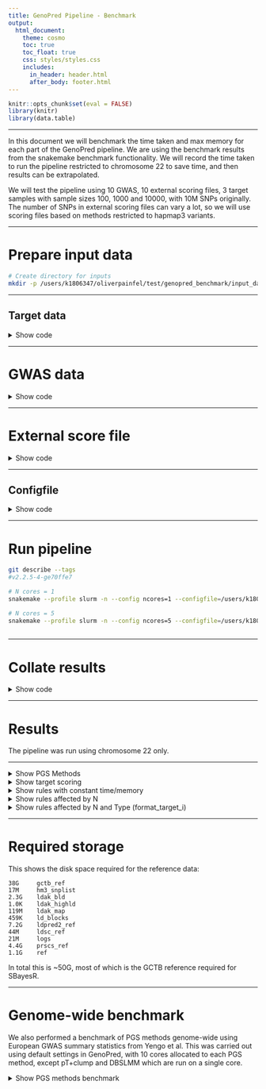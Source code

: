 ```yaml
---
title: GenoPred Pipeline - Benchmark
output: 
  html_document:
    theme: cosmo
    toc: true
    toc_float: true
    css: styles/styles.css
    includes:
      in_header: header.html
      after_body: footer.html
---
```


```r
knitr::opts_chunk$set(eval = FALSE)
library(knitr)
library(data.table)
```

***

In this document we will benchmark the time taken and max memory for each part of the GenoPred pipeline. We are using the benchmark results from the snakemake benchmark functionality. We will record the time taken to run the pipeline restricted to chromosome 22 to save time, and then results can be extrapolated.

We will test the pipeline using 10 GWAS, 10 external scoring files, 3 target samples with sample sizes 100, 1000 and 10000, with 10M SNPs originally. The number of SNPs in external scoring files can vary a lot, so we will use scoring files based on methods restricted to hapmap3 variants.

***

# Prepare input data

```bash
# Create directory for inputs
mkdir -p /users/k1806347/oliverpainfel/test/genopred_benchmark/input_data
```

***

## Target data

<details><summary>Show code</summary>

```r
# Read in previous population probabilities
library(data.table)
ukb_pop <- fread('/scratch/prj/ukbiobank/usr/ollie_pain/ReQC/defining_ancestry/UKBB.Ancestry.model_pred')

# Insert project specific IDs
fam <-fread('/scratch/prj/ukbiobank/ukb82087/genotyped/ukb82087_binary_pre_qc.fam')
fam$row<-1:nrow(fam)
ukb_pop <- merge(ukb_pop, fam[,c('V1','row'), with=F], by.x='FID',by.y='row')

# Identify subset with EUR probability > 0.995
ukb_pop_eur <- ukb_pop[ukb_pop$EUR > 0.995,]
ukb_pop_eur <- data.table(FID = ukb_pop_eur$V1,
                          IID = ukb_pop_eur$V1)

# Remove withdrawals
psam <- fread('/scratch/prj/ukbiobank/ukb82087/imputed/ukb82087_imp_chr22_MAF1_INFO4_v1.psam')
names(psam)[1:2]<-c('FID','IID')
ukb_pop_eur <- ukb_pop_eur[ukb_pop_eur$FID %in% psam$FID,]

# Save keep file listing 100, 1000, and 10000 individuals
write.table(ukb_pop_eur[1:100,], '/users/k1806347/oliverpainfel/test/genopred_benchmark/input_data/ukb_eur_subset_1.keep', col.names = F, row.names = F, quote = F)
write.table(ukb_pop_eur[1:1000,], '/users/k1806347/oliverpainfel/test/genopred_benchmark/input_data/ukb_eur_subset_2.keep', col.names = F, row.names = F, quote = F)
write.table(ukb_pop_eur[1:10000,], '/users/k1806347/oliverpainfel/test/genopred_benchmark/input_data/ukb_eur_subset_3.keep', col.names = F, row.names = F, quote = F)
```

```bash
# Create symlinks to the pgen files resitricted to INFO 0.4 and MAF 0.01
ln -s /scratch/prj/ukbiobank/ukb82087/imputed/ukb82087_imp_chr22_MAF1_INFO4_v1.psam /users/k1806347/oliverpainfel/test/genopred_benchmark/input_data/ukb.chr22.psam
ln -s /scratch/prj/ukbiobank/ukb82087/imputed/ukb82087_imp_chr22_MAF1_INFO4_v1.bgen.bgi /users/k1806347/oliverpainfel/test/genopred_benchmark/input_data/ukb.chr22.bgen.bgi 
ln -s /scratch/prj/ukbiobank/ukb82087/imputed/ukb82087_imp_chr22_MAF1_INFO4_v1.pvar /users/k1806347/oliverpainfel/test/genopred_benchmark/input_data/ukb.chr22.pvar
ln -s /scratch/prj/ukbiobank/ukb82087/imputed/ukb82087_imp_chr22_MAF1_INFO4_v1.pgen /users/k1806347/oliverpainfel/test/genopred_benchmark/input_data/ukb.chr22.pgen
ln -s /scratch/prj/ukbiobank/ukb82087/imputed/ukb82087_imp_chr22_MAF1_INFO4_v1.sample /users/k1806347/oliverpainfel/test/genopred_benchmark/input_data/ukb.chr22.sample

# Subset the plink2 format files
plink2 --pfile /users/k1806347/oliverpainfel/test/genopred_benchmark/input_data/ukb.chr22 \
--keep /users/k1806347/oliverpainfel/test/genopred_benchmark/input_data/ukb_eur_subset_3.keep \
--make-pgen \
--threads 1 \
--out /users/k1806347/oliverpainfel/test/genopred_benchmark/input_data/ukb.subset_3.chr22

plink2 --pfile /users/k1806347/oliverpainfel/test/genopred_benchmark/input_data/ukb.subset_3.chr22 \
--keep /users/k1806347/oliverpainfel/test/genopred_benchmark/input_data/ukb_eur_subset_2.keep \
--make-pgen \
--threads 1 \
--out /users/k1806347/oliverpainfel/test/genopred_benchmark/input_data/ukb.subset_2.chr22

plink2 --pfile /users/k1806347/oliverpainfel/test/genopred_benchmark/input_data/ukb.subset_2.chr22 \
--keep /users/k1806347/oliverpainfel/test/genopred_benchmark/input_data/ukb_eur_subset_1.keep \
--make-pgen \
--threads 1 \
--out /users/k1806347/oliverpainfel/test/genopred_benchmark/input_data/ukb.subset_1.chr22

# Convert to bgen format
plink2 --pfile /users/k1806347/oliverpainfel/test/genopred_benchmark/input_data/ukb.subset_3.chr22 \
--keep /users/k1806347/oliverpainfel/test/genopred_benchmark/input_data/ukb_eur_subset_3.keep \
--export bgen-1.3 \
--threads 1 \
--out /users/k1806347/oliverpainfel/test/genopred_benchmark/input_data/ukb.subset_3.chr22

plink2 --pfile /users/k1806347/oliverpainfel/test/genopred_benchmark/input_data/ukb.subset_2.chr22 \
--keep /users/k1806347/oliverpainfel/test/genopred_benchmark/input_data/ukb_eur_subset_2.keep \
--export bgen-1.3 \
--threads 1 \
--out /users/k1806347/oliverpainfel/test/genopred_benchmark/input_data/ukb.subset_2.chr22

plink2 --pfile /users/k1806347/oliverpainfel/test/genopred_benchmark/input_data/ukb.subset_1.chr22 \
--keep /users/k1806347/oliverpainfel/test/genopred_benchmark/input_data/ukb_eur_subset_1.keep \
--export bgen-1.3 \
--threads 1 \
--out /users/k1806347/oliverpainfel/test/genopred_benchmark/input_data/ukb.subset_1.chr22

# Index the bgen files
/users/k1806347/oliverpainfel/Software/QCTOOL/bgen.tgz/build/apps/bgenix -index -g /users/k1806347/oliverpainfel/test/genopred_benchmark/input_data/ukb.subset_1.chr22.bgen

/users/k1806347/oliverpainfel/Software/QCTOOL/bgen.tgz/build/apps/bgenix -index -g /users/k1806347/oliverpainfel/test/genopred_benchmark/input_data/ukb.subset_2.chr22.bgen

/users/k1806347/oliverpainfel/Software/QCTOOL/bgen.tgz/build/apps/bgenix -index -g /users/k1806347/oliverpainfel/test/genopred_benchmark/input_data/ukb.subset_3.chr22.bgen

# Rename sample file
mv /users/k1806347/oliverpainfel/test/genopred_benchmark/input_data/ukb.subset_1.chr22.sample /users/k1806347/oliverpainfel/test/genopred_benchmark/input_data/ukb.subset_1.sample
mv /users/k1806347/oliverpainfel/test/genopred_benchmark/input_data/ukb.subset_2.chr22.sample /users/k1806347/oliverpainfel/test/genopred_benchmark/input_data/ukb.subset_2.sample
mv /users/k1806347/oliverpainfel/test/genopred_benchmark/input_data/ukb.subset_3.chr22.sample /users/k1806347/oliverpainfel/test/genopred_benchmark/input_data/ukb.subset_3.sample
```

```r

# Create a target_list
target_list <- data.frame(
  name = c('subset_1_plink2', 'subset_2_plink2', 'subset_3_plink2', 'subset_1_bgen', 'subset_2_bgen', 'subset_3_bgen'),
  path = c('/users/k1806347/oliverpainfel/test/genopred_benchmark/input_data/ukb.subset_1', '/users/k1806347/oliverpainfel/test/genopred_benchmark/input_data/ukb.subset_2', '/users/k1806347/oliverpainfel/test/genopred_benchmark/input_data/ukb.subset_3'),
  type = c('plink2','plink2','plink2','bgen','bgen','bgen'),
  indiv_report = c(T, F, F, F, F, F)
)

write.table(target_list, '/users/k1806347/oliverpainfel/test/genopred_benchmark/input_data/target_list.txt', col.names=T, row.names=F, quote=F)

```

</details>

***

# GWAS data

<details><summary>Show code</summary>

```r
# Create GWAS list
gwas_list <-data.frame(name = c('DEPR06','COLL01','BODY04','HEIG03','DIAB05','COAD01','SCLE03','RHEU02','BRCA01','PRCA01'),
                       path = NA,
                       population = 'EUR',
                       n = NA,
                       sampling = c(0.2698322, NA, NA, NA, 0.1675544, 0.3298934, 0.3599529, 0.2463970, 0.5371324, 0.5643190),
                       prevalence = c(0.15, NA, NA, NA, 0.05, 0.03, 0.00164, 0.005, 0.125, 0.125),
                       mean = c(NA,0,0,0,NA,NA,NA,NA,NA,NA),
                       sd = c(NA,1,1,1,NA,NA,NA,NA,NA,NA),
                       label = c('Major Depression','Intelligence','BMI','Height','T2D','CAD','MultiScler','RheuArth','Breast Cancer','Prostate Cancer'))

gwas_list$path <-paste0('/scratch/prj/gwas_sumstats/cleaned/', gwas_list$name,'.gz')
gwas_list$label<-paste0("\"", gwas_list$label, "\"")
write.table(gwas_list, '/users/k1806347/oliverpainfel/test/genopred_benchmark/input_data/gwas_list.txt', col.names=T, row.names=F, quote=F)
```

</details>

***

# External score file

<details><summary>Show code</summary>

```r
# Create a score list
score_list <- data.frame(name=c('PGS003980','PGS003981','PGS003982','PGS003983','PGS003984'),
                         path=NA,
                         label=c('body mass index','inflammatory bowel disease','type 2 diabetes mellitus','breast carcinoma','stroke'))
score_list$label<-paste0("\"", score_list$label, "\"")
write.table(score_list, '/users/k1806347/oliverpainfel/test/genopred_benchmark/input_data/score_list.txt', col.names=T, row.names=F, quote=F)

```

</details>

***

## Configfile

<details><summary>Show code</summary>

```r
config <- c(
  "outdir: /users/k1806347/oliverpainfel/test/genopred_benchmark/output/ncores_1",
  "config_file: /users/k1806347/oliverpainfel/test/genopred_benchmark/input_data/config_ncores1.yaml",
  "gwas_list: /users/k1806347/oliverpainfel/test/genopred_benchmark/input_data/gwas_list.txt",
  "target_list: /users/k1806347/oliverpainfel/test/genopred_benchmark/input_data/target_list.txt",
  "score_list: /users/k1806347/oliverpainfel/test/genopred_benchmark/input_data/score_list.txt",
  "pgs_methods: ['ptclump','dbslmm','prscs','sbayesr','lassosum','ldpred2','megaprs']",
  "testing: chr22"
)
write.table(config, '/users/k1806347/oliverpainfel/test/genopred_benchmark/input_data/config_ncores1.yaml', col.names=F, row.names=F, quote=F)

config <- c(
  "outdir: /users/k1806347/oliverpainfel/test/genopred_benchmark/output/ncores_5",
  "config_file: /users/k1806347/oliverpainfel/test/genopred_benchmark/input_data/config_ncores5.yaml",
  "gwas_list: /users/k1806347/oliverpainfel/test/genopred_benchmark/input_data/gwas_list.txt",
  "target_list: /users/k1806347/oliverpainfel/test/genopred_benchmark/input_data/target_list.txt",
  "score_list: /users/k1806347/oliverpainfel/test/genopred_benchmark/input_data/score_list.txt",
  "pgs_methods: ['ptclump','dbslmm','prscs','sbayesr','lassosum','ldpred2','megaprs']",
  "testing: chr22"
)
write.table(config, '/users/k1806347/oliverpainfel/test/genopred_benchmark/input_data/config_ncores5.yaml', col.names=F, row.names=F, quote=F)
```

</details>

***

# Run pipeline

```bash
git describe --tags 
#v2.2.5-4-ge70ffe7

# N cores = 1
snakemake --profile slurm -n --config ncores=1 --configfile=/users/k1806347/oliverpainfel/test/genopred_benchmark/input_data/config_ncores1.yaml --use-conda output_all pc_projection outlier_detection

# N cores = 5
snakemake --profile slurm -n --config ncores=5 --configfile=/users/k1806347/oliverpainfel/test/genopred_benchmark/input_data/config_ncores5.yaml --use-conda output_all pc_projection outlier_detection
  
```

***

# Collate results

<details><summary>Show code</summary>

```r
library(data.table)
library(ggplot2)
library(cowplot)

runs <- c('ncores_1','ncores_5')

bm_dat_all <- NULL
for (run_i in runs) {
  # Identify benchmark files
  bm_files_i <-
    paste0(
      '/users/k1806347/oliverpainfel/test/genopred_benchmark/output/',
      run_i,
      '/reference/benchmarks/',
      list.files(
        paste0(
          '/users/k1806347/oliverpainfel/test/genopred_benchmark/output/',
          run_i,
          '/reference/benchmarks'
        )
      )
    )
  
  # Read in benchmark files
  bm_dat_i <- do.call(rbind, lapply(bm_files_i, function(file) {
    tmp <- fread(file)
    tmp$file <- basename(file)
    return(tmp)
  }))
  
  bm_dat_i$ncores <- as.numeric(gsub('ncores_','',run_i))
  
  bm_dat_all<-rbind(bm_dat_all, bm_dat_i)
  
}

# Read in benchmark data that is configuration independent
bm_files_i <-
  paste0(
    'resources/data/benchmarks/',
    list.files('resources/data/benchmarks')
  )

# Read in benchmark files
bm_dat_i <- do.call(rbind, lapply(bm_files_i, function(file) {
  tmp <- fread(file)
  tmp$file <- basename(file)
  return(tmp)
}))

bm_dat_i$ncores <- 1

bm_dat_all<-rbind(bm_dat_all, bm_dat_i)

# Create rule, n, pgs_method and type columns
bm_dat_all$rule <- gsub('-.*','',bm_dat_all$file)
bm_dat_all$n <- NA
bm_dat_all$type <- NA
bm_dat_all$pgs_method <- NA

bm_dat_all$n[grepl('subset_1', bm_dat_all$file)] <- 100
bm_dat_all$n[grepl('subset_2', bm_dat_all$file)] <- 1000
bm_dat_all$n[grepl('subset_3', bm_dat_all$file)] <- 10000

bm_dat_all$type[grepl('bgen', bm_dat_all$file)] <- 'bgen'
bm_dat_all$type[grepl('plink2', bm_dat_all$file)] <- 'plink2'

bm_dat_all$pgs_method[grepl('ptclump', bm_dat_all$file)] <- 'ptclump'
bm_dat_all$pgs_method[grepl('dbslmm', bm_dat_all$file)] <- 'dbslmm'
bm_dat_all$pgs_method[grepl('ldpred2', bm_dat_all$file)] <- 'ldpred2'
bm_dat_all$pgs_method[grepl('sbayesr', bm_dat_all$file)] <- 'sbayesr'
bm_dat_all$pgs_method[grepl('lassosum', bm_dat_all$file)] <- 'lassosum'
bm_dat_all$pgs_method[grepl('prscs', bm_dat_all$file)] <- 'prscs'
bm_dat_all$pgs_method[grepl('megaprs', bm_dat_all$file)] <- 'megaprs'
bm_dat_all$pgs_method[grepl('external', bm_dat_all$file)] <- 'external'

# Calculate mean time and memory for each rule
bm_dat_summary <- NULL

####
# Split by ncores
####

for (rule_i in c(
  'prep_pgs_ptclump_i',
  'prep_pgs_dbslmm_i',
  'prep_pgs_prscs_i',
  'prep_pgs_megaprs_i',
  'prep_pgs_lassosum_i',
  'prep_pgs_ldpred2_i',
  'prep_pgs_sbayesr_i'
)) {
  bm_dat_all_tmp <-
    bm_dat_all[bm_dat_all$rule == rule_i, ]

    for (ncores_i in unique(bm_dat_all_tmp$ncores)){
      bm_dat_all_tmp_2 <-
        bm_dat_all_tmp[bm_dat_all_tmp$ncores == ncores_i, ]
      
      tmp <- data.table(
        ncores = ncores_i,
        rule = rule_i,
        type = 'any',
        n = 'any',
        pgs_method = 'any',
        mean_time = mean(bm_dat_all_tmp_2$s),
        max_time = max(bm_dat_all_tmp_2$s),
        mean_mem = mean(bm_dat_all_tmp_2$max_rss),
        max_mem = max(bm_dat_all_tmp_2$max_rss)
      )
      bm_dat_summary <- rbind(bm_dat_summary, tmp)
    }
}

####
# Split by ncores and n
####

# Sum across populations for each type

for (rule_i in c(
  'target_pgs_i'
)) {
  bm_dat_all_tmp <-
    bm_dat_all[bm_dat_all$rule == rule_i, ]

    for (n_i in unique(bm_dat_all_tmp$n)) {
      for (ncores_i in unique(bm_dat_all_tmp$ncores)){
        bm_dat_all_tmp_2 <-
          bm_dat_all_tmp[bm_dat_all_tmp$ncores == ncores_i & bm_dat_all_tmp$n == n_i, ]
        for (type_i in unique(bm_dat_all_tmp$type)) {
          bm_dat_all_tmp_2$s[bm_dat_all_tmp_2$type == type_i]<-sum(bm_dat_all_tmp_2$s[bm_dat_all_tmp_2$type == type_i])
        }
        
        tmp <- data.table(
          ncores = ncores_i,
          rule = rule_i,
          type = 'any',
          n = n_i,
          pgs_method = 'all',
          mean_time = mean(bm_dat_all_tmp_2$s),
          max_time = max(bm_dat_all_tmp_2$s),
          mean_mem = mean(bm_dat_all_tmp_2$max_rss),
          max_mem = max(bm_dat_all_tmp_2$max_rss)
        )
        bm_dat_summary <- rbind(bm_dat_summary, tmp)
      }
    }
  }

####
# no split
####

for (rule_i in c(
  'ref_pca_i',
  'sumstat_prep_i',
  'download_pgs_external',
  'prep_pgs_external_i',
  'score_reporter.txt',
  'indiv_report_i'
)) {
  bm_dat_all_tmp <-
    bm_dat_all[bm_dat_all$rule == rule_i, ]

  tmp <- data.table(
    ncores = 'any',
    rule = rule_i,
    type = 'any',
    n = 'any',
    pgs_method = 'any',
    mean_time = mean(bm_dat_all_tmp$s),
    max_time = max(bm_dat_all_tmp$s),
    mean_mem = mean(bm_dat_all_tmp$max_rss),
    max_mem = max(bm_dat_all_tmp$max_rss)
  )
  bm_dat_summary <- rbind(bm_dat_summary, tmp)
}

####
# split by n and type
####

rule_i <- 'format_target_i'
bm_dat_all_tmp <-
  bm_dat_all[bm_dat_all$rule == rule_i, ]
for (n_i in unique(bm_dat_all_tmp$n)) {
  for (type_i in unique(bm_dat_all_tmp$type)) {
    bm_dat_all_tmp2 <-
      bm_dat_all_tmp[
        bm_dat_all_tmp$n == n_i & 
        bm_dat_all_tmp$type == type_i, ]
    
    tmp <- data.table(
      ncores = 'any',
      rule = rule_i,
      type = type_i,
      n = n_i,
      pgs_method = 'any',
      mean_time = mean(bm_dat_all_tmp2$s),
      max_time = max(bm_dat_all_tmp2$s),
      mean_mem = mean(bm_dat_all_tmp2$max_rss),
      max_mem = max(bm_dat_all_tmp2$max_rss)
    )
    bm_dat_summary <- rbind(bm_dat_summary, tmp)
  }
}

####
# split by n
####

for (rule_i in c('ancestry_inference_i','ancestry_reporter','pc_projection_i','sample_report_i','outlier_detection_i')) {
  bm_dat_all_tmp <-
    bm_dat_all[bm_dat_all$rule == rule_i, ]
  for (n_i in unique(bm_dat_all_tmp$n)) {
    bm_dat_all_tmp2 <-
      bm_dat_all_tmp[
        bm_dat_all_tmp$n == n_i, ]
    
    tmp <- data.table(
      ncores = 'any',
      rule = rule_i,
      type = 'any',
      n = n_i,
      pgs_method = 'any',
      mean_time = mean(bm_dat_all_tmp2$s),
      max_time = max(bm_dat_all_tmp2$s),
      mean_mem = mean(bm_dat_all_tmp2$max_rss),
      max_mem = max(bm_dat_all_tmp2$max_rss)
    )
    bm_dat_summary <- rbind(bm_dat_summary, tmp)
  }
}

#################
# Plot
#################
####
# split by ncores
####

bm_dat_summary_i <- bm_dat_summary[bm_dat_summary$rule %in% c(
    'prep_pgs_ptclump_i',
    'prep_pgs_dbslmm_i',
    'prep_pgs_prscs_i',
    'prep_pgs_megaprs_i',
    'prep_pgs_lassosum_i',
    'prep_pgs_ldpred2_i',
    'prep_pgs_sbayesr_i'
  ),]

bm_dat_summary_i$method <- gsub('_i', '', gsub('prep_pgs_','',bm_dat_summary_i$rule))
bm_dat_summary_i<-merge(bm_dat_summary_i, pgs_method_labels, by='method')

pgs_method_time <-
  ggplot(bm_dat_summary_i, aes(x = label, y = mean_time, fill = ncores)) +
  geom_bar(stat = "identity", position = "dodge") +
  labs(x = "PGS Method", y = "Time (seconds)", fill='Cores') +
  theme_half_open() +
  background_grid() +
  theme(axis.text.x = element_text(angle = 45, hjust = 1))

pgs_method_mem <-
  ggplot(bm_dat_summary_i, aes(x = label, y = max_mem, fill = ncores)) +
  geom_bar(stat = "identity", position="dodge") +
  labs(x = "PGS Method", y = "Max Memory (Mb)", fill='Cores') +
  theme_half_open() +
  background_grid() +
  theme(axis.text.x = element_text(angle = 45, hjust = 1))

png('Images/Benchmark/pgs_methods.png', res = 300, width = 1800, height = 1800, units = 'px')
  plot_grid(pgs_method_time, pgs_method_mem, nrow=2)
dev.off()

####
# split by ncores and n
####

bm_dat_summary_i <- bm_dat_summary[bm_dat_summary$rule %in% c(
    'target_pgs_i'
  ),]

target_pgs_time <-
  ggplot(bm_dat_summary_i, aes(x = n, y = mean_time, fill = ncores)) +
  geom_bar(stat = "identity", position = "dodge") +
  labs(x = "N", y = "Time (seconds)", fill='Cores') +
  theme_half_open() +
  background_grid() +
  theme(axis.text.x = element_text(angle = 45, hjust = 1))

target_pgs_mem <-
  ggplot(bm_dat_summary_i, aes(x = n, y = max_mem, fill = ncores)) +
  geom_bar(stat = "identity", position="dodge") +
  labs(x = "N", y = "Max Memory (Mb)", fill='Cores') +
  theme_half_open() +
  background_grid() +
  theme(axis.text.x = element_text(angle = 45, hjust = 1))

png('Images/Benchmark/target_pgs.png', res = 300, width = 1800, height = 1800, units = 'px')
  plot_grid(target_pgs_time, target_pgs_mem, nrow=2)
dev.off()

####
# no split
####

bm_dat_summary_i <- bm_dat_summary[bm_dat_summary$rule %in% c(
    'download_pgs_external',
    'sumstat_prep_i',
    'prep_pgs_external_i',
    'ref_pca_i',
    'indiv_report_i'
  ),]

no_split_time <- 
  ggplot(bm_dat_summary_i, aes(x = rule, y = mean_time, fill = rule)) +
  geom_bar(stat = "identity", position="dodge") +
  labs(x = "Rule", y = "Time (seconds)") +
  theme_half_open() +
  background_grid() +
  theme(axis.text.x = element_text(angle = 45, hjust = 1), legend.position="none")

no_split_mem <- 
  ggplot(bm_dat_summary_i, aes(x = rule, y = max_mem, fill = rule)) +
  geom_bar(stat = "identity", position="dodge") +
  labs(x = "Rule", y = "Max Memory (Mb)") +
  theme_half_open() +
  background_grid() +
  theme(axis.text.x = element_text(angle = 45, hjust = 1), legend.position="none")

png('Images/Benchmark/no_split.png', res = 300, width = 1800, height = 2200, units = 'px')
  plot_grid(no_split_time, no_split_mem, nrow=2)
dev.off()

####
# split by n and type
####

bm_dat_summary_i <- bm_dat_summary[bm_dat_summary$rule %in% c('format_target_i'),]

n_type_split_time <- 
  ggplot(bm_dat_summary_i, aes(x = n, y = mean_time, fill = type)) +
  geom_bar(stat = "identity", position="dodge") +
  labs(x = "Rule", y = "Time (seconds)", fill = 'Type') +
  theme_half_open() +
  background_grid() +
  theme(axis.text.x = element_text(angle = 45, hjust = 1))

n_type_split_mem <- 
  ggplot(bm_dat_summary_i, aes(x = n, y = max_mem, fill = type)) +
  geom_bar(stat = "identity", position="dodge") +
  labs(x = "Rule", y = "Max Memory (Mb)", fill = 'Type') +
  theme_half_open() +
  background_grid() +
  theme(axis.text.x = element_text(angle = 45, hjust = 1))

png('Images/Benchmark/n_type_split.png', res = 300, width = 1800, height = 1800, units = 'px')
  plot_grid(n_type_split_time, n_type_split_mem, nrow=2)
dev.off()

####
# split by n
####

bm_dat_summary_i <-
  bm_dat_summary[bm_dat_summary$rule %in% c(
    'ancestry_inference_i',
    'pc_projection_i',
    'sample_report_i',
    'outlier_detection_i'
  ), ]

n_split_time <- 
  ggplot(bm_dat_summary_i, aes(x = rule, y = mean_time, fill = n)) +
  geom_bar(stat = "identity", position="dodge") +
  labs(x = "Rule", y = "Time (seconds)") +
  theme_half_open() +
  background_grid() +
  theme(axis.text.x = element_text(angle = 45, hjust = 1))

n_split_mem <- 
  ggplot(bm_dat_summary_i, aes(x = rule, y = max_mem, fill = n)) +
  geom_bar(stat = "identity", position="dodge") +
  labs(x = "Rule", y = "Max Memory (Mb)") +
  theme_half_open() +
  background_grid() +
  theme(axis.text.x = element_text(angle = 45, hjust = 1))

png('Images/Benchmark/n_split.png', res = 300, width = 1800, height = 2200, units = 'px')
  plot_grid(n_split_time, n_split_mem, nrow=2)
dev.off()

```
</details>

***

# Results

The pipeline was run using chromosome 22 only.

***

<details><summary>Show PGS Methods</summary>

<div class="centered-container">
<div class="rounded-image-container" style="width: 50%;">
![Rules affected by N cores and PGS method](Images/Benchmark/pgs_methods.png)
</div>
</div>

<div class="note-box">

**Note:** SBayesR and DBSLMM would capitalise on multiple cores when running on multiple chromosomes. pT+clump is not implemented in parallel, since they are already fast.

</div>

</details>

<details><summary>Show target scoring</summary>

<div class="centered-container">
<div class="rounded-image-container" style="width: 50%;">
![Rules affected by N cores and target sample size](Images/Benchmark/target_pgs.png)
</div>
</div>

<div class="note-box">

**Note:** target_pgs_i resources vary according to the number of pgs_methods and scores requested. In this benchmark, 4586 scores were computed for each individual.

</div>

</details>

<details><summary>Show rules with constant time/memory</summary>

<div class="centered-container">
<div class="rounded-image-container" style="width: 50%;">
![Rules with constant time/memory](Images/Benchmark/no_split.png)
</div>
</div>

</details>

<details><summary>Show rules affected by N</summary>

<div class="centered-container">
<div class="rounded-image-container" style="width: 50%;">
![Rules affected by target sample size](Images/Benchmark/n_split.png)
</div>
</div>

</details>

<details><summary>Show rules affected by N and Type (format_target_i)</summary>


<div class="centered-container">
<div class="rounded-image-container" style="width: 50%;">
![Rules affected by target sample size and genotype data format](Images/Benchmark/n_type_split.png)
</div>
</div>

</details>

***

# Required storage

This shows the disk space required for the reference data:

```{}
38G     gctb_ref
17M     hm3_snplist
2.3G    ldak_bld
1.0K    ldak_highld
119M    ldak_map
459K    ld_blocks
7.2G    ldpred2_ref
44M     ldsc_ref
21M     logs
4.4G    prscs_ref
1.1G    ref
```

In total this is ~50G, most of which is the GCTB reference required for SBayesR. 

***

# Genome-wide benchmark

We also performed a benchmark of PGS methods genome-wide using European GWAS summary statistics from Yengo et al. This was carried out using default settings in GenoPred, with 10 cores allocated to each PGS method, except pT+clump and DBSLMM which are run on a single core.

<details><summary>Show PGS methods benchmark</summary>

<div class="centered-container">
<div class="rounded-image-container" style="width: 50%;">
![PGS methods run genome-wide](Images/OpenSNP/time_cpu_bench_pgs_methods.png)
</div>
</div>

<div class="note-box">

**Note:** pT+clump is run using 1 core. All other methods are run using 10 cores.

</div>

</details>

